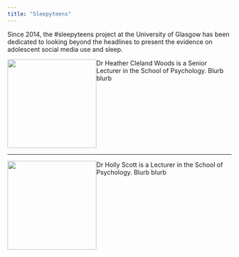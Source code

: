 ```yaml
---
title: "Sleepyteens"
---
```


Since 2014, the #sleepyteens project at the University of Glasgow has been dedicated to looking beyond the headlines to present the evidence on adolescent social media use and sleep.

<img src="images/heatherpic.jpg" style="width: 200px; float: left;">

Dr Heather Cleland Woods is a Senior Lecturer in the School of Psychology. Blurb blurb

<div style="clear: both;"></div>

---

<img src="images/hollypic.jpg" style="width: 200px; float: left;">

Dr Holly Scott is a Lecturer in the School of Psychology. Blurb blurb

